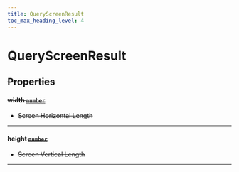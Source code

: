 ```yaml
---
title: QueryScreenResult
toc_max_heading_level: 4
---
```


# QueryScreenResult <s generated />

## Properties <s generated />

#### width [`number`](https://developer.mozilla.org/en-US/docs/Web/JavaScript/Reference/Global_Objects/Number) <s generated />

- Screen Horizontal Length

<hr class="solid" /> <s generated />

#### height [`number`](https://developer.mozilla.org/en-US/docs/Web/JavaScript/Reference/Global_Objects/Number) <s generated />

- Screen Vertical Length

<hr class="solid" /> <s generated />

